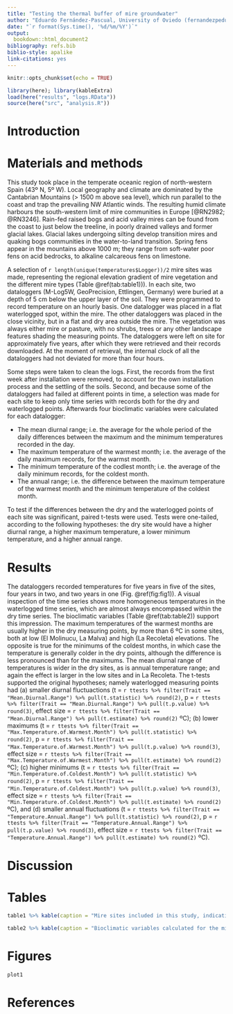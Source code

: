 ```yaml
---
title: "Testing the thermal buffer of mire groundwater"
author: "Eduardo Fernández-Pascual, University of Oviedo (fernandezpeduardo@uniovi.es)"
date: "`r format(Sys.time(), '%d/%m/%Y')`"
output:
  bookdown::html_document2
bibliography: refs.bib
biblio-style: apalike
link-citations: yes
---
```


```r
knitr::opts_chunk$set(echo = TRUE)
```


```r
library(here); library(kableExtra)
load(here("results", "logs.RData"))
source(here("src", "analysis.R"))
```

# Introduction

# Materials and methods

This study took place in the temperate oceanic region of north-western Spain (43º N, 5º W). Local geography and climate are dominated by the Cantabrian Mountains (> 1500 m above sea level), which run parallel to the coast and trap the prevailing NW Atlantic winds. The resulting humid climate harbours the south-western limit of mire communities in Europe [@RN2982; @RN3246]. Rain-fed raised bogs and acid valley mires can be found from the coast to just below the treeline, in poorly drained valleys and former glacial lakes. Glacial lakes undergoing silting develop transition mires and quaking bogs communities in the water-to-land transition. Spring fens appear in the mountains above 1000 m; they range from soft-water poor fens on acid bedrocks, to alkaline calcareous fens on limestone.

A selection of `r length(unique(temperatures$Logger))/2` mire sites was made, representing the regional elevation gradient of mire vegetation and the different mire types (Table \@ref(tab:table1))). In each site, two dataloggers (M-Log5W, GeoPrecision, Ettlingen, Germany) were buried at a depth of 5 cm below the upper layer of the soil. They were programmed to record temperature on an hourly basis. One datalogger was placed in a flat waterlogged spot, within the mire. The other dataloggers was placed in the close vicinity, but in a flat and dry area outside the mire. The vegetation was always either mire or pasture, with no shrubs, trees or any other landscape features shading the measuring points. The dataloggers were left on site for approximately five years, after which they were retrieved and their records downloaded. At the moment of retrieval, the internal clock of all the dataloggers had not deviated for more than four hours.

Some steps were taken to clean the logs. First, the records from the first week after installation were removed, to account for the own installation process and the settling of the soils. Second, and because some of the dataloggers had failed at different points in time, a selection was made for each site to keep only time series with records both for the dry and waterlogged points. Afterwards four bioclimatic variables were calculated for each datalogger:

* The mean diurnal range; i.e. the average for the whole period of the daily differences between the maximum and the minimum temperatures recorded in the day.
* The maximum temperature of the warmest month; i.e. the average of the daily maximum records, for the warmst month.
* The minimum temperature of the codlest month; i.e. the average of the daily minimum records, for the coldest month.
* The annual range; i.e. the difference between the maximum temperature of the warmest month and the minimum temperature of the coldest month.

To test if the differences between the dry and the waterlogged points of each site was significant, paired t-tests were used. Tests were one-tailed, according to the following hypotheses: the dry site would have a higher diurnal range, a higher maximum temperature, a lower minimum temperature, and a higher annual range.

# Results

The dataloggers recorded temperatures for five years in five of the sites, four years in two, and two years in one (Fig. \@ref(fig:fig1)). A visual inspection of the time series shows more homogeneous temperatures in the waterlogged time series, which are almost always encompassed within the dry time series. The bioclimatic variables (Table \@ref(tab:table2)) support this impression. The maximum temperatures of the warmest months are usually higher in the dry measuring points, by more than 6 ºC in some sites, both at low (El Molinucu, La Malva) and high (La Recoleta) elevations. The opposite is true for the minimums of the coldest months, in which case the temperature is generally colder in the dry points, although the difference is less pronounced than for the maximums. The mean diurnal range of temperatures is wider in the dry sites, as is annual temperature range; and again the effect is larger in the low sites and in La Recoleta. The t-tests supported the original hypotheses; namely waterlogged measuring points had (a) smaller diurnal fluctuactions (t = `r ttests %>% filter(Trait == "Mean.Diurnal.Range") %>% pull(t.statistic) %>% round(2)`, p = `r ttests %>% filter(Trait == "Mean.Diurnal.Range") %>% pull(t.p.value) %>% round(3)`, effect size = `r ttests %>% filter(Trait == "Mean.Diurnal.Range") %>% pull(t.estimate) %>% round(2)` ºC); (b) lower maximums (t = `r ttests %>% filter(Trait == "Max.Temperature.of.Warmest.Month") %>% pull(t.statistic) %>% round(2)`, p = `r ttests %>% filter(Trait == "Max.Temperature.of.Warmest.Month") %>% pull(t.p.value) %>% round(3)`, effect size = `r ttests %>% filter(Trait == "Max.Temperature.of.Warmest.Month") %>% pull(t.estimate) %>% round(2)` ºC); (c) higher minimums (t = `r ttests %>% filter(Trait == "Min.Temperature.of.Coldest.Month") %>% pull(t.statistic) %>% round(2)`, p = `r ttests %>% filter(Trait == "Min.Temperature.of.Coldest.Month") %>% pull(t.p.value) %>% round(3)`, effect size = `r ttests %>% filter(Trait == "Min.Temperature.of.Coldest.Month") %>% pull(t.estimate) %>% round(2)` ºC), and (d) smaller annual fluctuations (t = `r ttests %>% filter(Trait == "Temperature.Annual.Range") %>% pull(t.statistic) %>% round(2)`, p = `r ttests %>% filter(Trait == "Temperature.Annual.Range") %>% pull(t.p.value) %>% round(3)`, effect size = `r ttests %>% filter(Trait == "Temperature.Annual.Range") %>% pull(t.estimate) %>% round(2)` ºC). 

# Discussion

# Tables

```r
table1 %>% kable(caption = "Mire sites included in this study, indicating the type of fen, the elevation, coordinates, and length of the temperature recording period.", booktabs = TRUE) %>% kable_styling(latex_options = c("striped", "hold_position"))
```

```r
table2 %>% kable(caption = "Bioclimatic variables calculated for the mire sites, using the hourly temperature records.", booktabs = TRUE) %>% kable_styling(latex_options = c("striped", "hold_position"))
```

# Figures

```r
plot1
```

# References